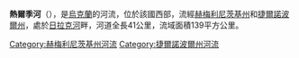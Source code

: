 {{Unreferenced|time=2020-03-16T03:51:57+00:00}}
'''熱爾季河'''（{{lang-uk|Жердь}}），是[[烏克蘭|烏克蘭]]的河流，位於該國西部，流經[[赫梅利尼茨基州|赫梅利尼茨基州]]和[[捷爾諾波爾州|捷爾諾波爾州]]，處於[[日拉克河|日拉克河]]畔，河道全長41公里，流域面積139平方公里。

{{DEFAULTSORT:Жердь}}
[[Category:赫梅利尼茨基州河流|Category:赫梅利尼茨基州河流]]
[[Category:捷爾諾波爾州河流|Category:捷爾諾波爾州河流]]


{{Ukraine-river-stub}}